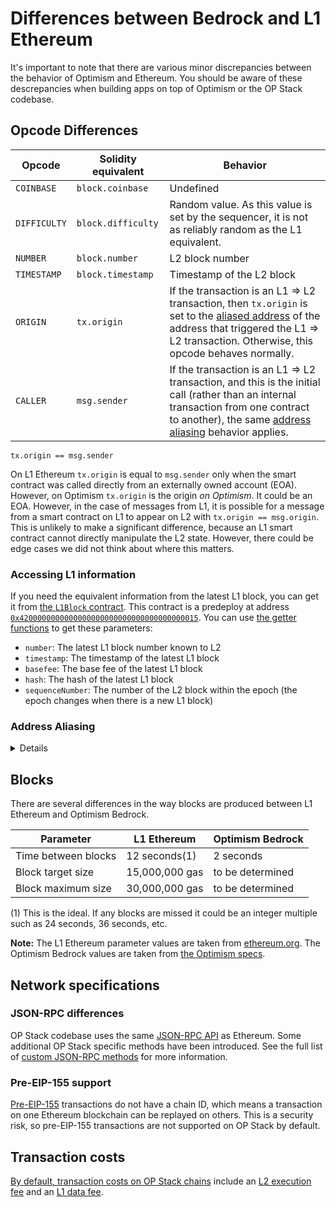 
# Differences between Bedrock and L1 Ethereum

It's important to note that there are various minor discrepancies between the behavior of Optimism and Ethereum.
You should be aware of these descrepancies when building apps on top of Optimism or the OP Stack codebase.

## Opcode Differences


| Opcode  | Solidity equivalent | Behavior |
| - | - | - |
| `COINBASE`	| `block.coinbase`   | Undefined |
| `DIFFICULTY` | `block.difficulty` | Random value. As this value is set by the sequencer, it is not as reliably random as the L1 equivalent. |
| `NUMBER`     | `block.number`     | L2 block number
| `TIMESTAMP`  | `block.timestamp`  | Timestamp of the L2 block
| `ORIGIN`     | `tx.origin`        | If the transaction is an L1 ⇒ L2 transaction, then `tx.origin` is set to the [aliased address](#address-aliasing) of the address that triggered the L1 ⇒ L2 transaction. Otherwise, this opcode behaves normally. |
| `CALLER`     | `msg.sender`      | If the transaction is an L1 ⇒ L2 transaction, and this is the initial call (rather than an internal transaction from one contract to another), the same [address aliasing](#address-aliasing) behavior applies.

<Callout type="info"> 

`tx.origin == msg.sender`

On L1 Ethereum `tx.origin` is equal to `msg.sender` only when the smart contract was called directly from an externally owned account (EOA).
However, on Optimism `tx.origin` is the origin *on Optimism*.
It could be an EOA.
However, in the case of messages from L1, it is possible for a message from a smart contract on L1 to appear on L2 with `tx.origin == msg.origin`.
This is unlikely to make a significant difference, because an L1 smart contract cannot directly manipulate the L2 state.
However, there could be edge cases we did not think about where this matters.

</Callout>

### Accessing L1 information

If you need the equivalent information from the latest L1 block, you can get it from [the `L1Block` contract](https://github.com/ethereum-optimism/optimism/blob/129032f15b76b0d2a940443a39433de931a97a44/packages/contracts-bedrock/contracts/L2/L1Block.sol).
This contract is a predeploy at address [`0x4200000000000000000000000000000000000015`](https://goerli-optimism.etherscan.io/address/0x4200000000000000000000000000000000000015).
You can use [the getter functions](https://docs.soliditylang.org/en/v0.8.12/contracts.html#getter-functions) to get these parameters:

- `number`: The latest L1 block number known to L2
- `timestamp`: The timestamp of the latest L1 block
- `basefee`: The base fee of the latest L1 block
- `hash`: The hash of the latest L1 block
- `sequenceNumber`: The number of the L2 block within the epoch (the epoch changes when there is a new L1 block)

### Address Aliasing

<details>

Because of the behavior of the `CREATE` opcode, it is possible for a user to create a contract on L1 and on L2 that share the same address but have different bytecode.
This can break trust assumptions, because one contract may be trusted and another be untrusted (see below).
To prevent this problem the behavior of the `ORIGIN` and `CALLER` opcodes (`tx.origin` and `msg.sender`) differs slightly between L1 and L2.

The value of `tx.origin` is determined as follows:


| Call source                        | `tx.origin`                                |
| ---------------------------------- | ------------------------------------------ | 
| L2 user (Externally Owned Account) | The user's address (same as in Ethereum)   |
| L1 user (Externally Owned Account) | The user's address (same as in Ethereum)   |
| L1 contract (using `CanonicalTransactionChain.enqueue`) | `L1_contract_address + 0x1111000000000000000000000000000000001111` |


The value of `msg.sender` at the top-level (the very first contract being called) is always equal to `tx.origin`.
Therefore, if the value of `tx.origin` is affected by the rules defined above, the top-level value of `msg.sender` will also be impacted.

Note that in general, [`tx.origin` should *not* be used for authorization](https://docs.soliditylang.org/en/latest/security-considerations.html#tx-origin). 
However, that is a separate issue from address aliasing because address aliasing also affects `msg.sender`.



#### Why is address aliasing an issue?


The problem with two identical source addresses (the L1 contract and the L2 contract) is that we extend trust based on the address.
It is possible that we will want to trust one of the contracts, but not the other.

1. Helena Hacker forks [Uniswap](https://uniswap.org/) to create her own exchange (on L2), called Hackswap.

   **Note:** There are actually multiple contracts in Uniswap, so this explanation is a bit simplified.
   [See here if you want additional details](https://ethereum.org/en/developers/tutorials/uniswap-v2-annotated-code/).

1. Helena Hacker provides Hackswap with liquidity that appears to allow for profitable arbitrage opportunities.
   For example, she can make it so that you can spend 1 [DAI](https://www.coindesk.com/price/dai/)to buy 1.1 [USDT](https://www.coindesk.com/price/tether/).
   Both of those coins are supposed to be worth exactly $1. 

1. Nimrod Naive knows that if something looks too good to be true it probably is.
   However, he checks the Hackswap contract's bytecode and verifies it is 100% identical to Uniswap.
   He decides this means the contract can be trusted to behave exactly as Uniswap does.

1. Nimrod approves an allowance of 1000 DAI for the Hackswap contract.
   Nimrod expects to call the swap function on Hackswap and receive back nearly 1100 USDT.


1. Before Nimrod's swap transaction is sent to the blockchain, Helena Hacker sends a transaction from an L1 contract with the same address as Hackswap.
   This transaction transfers 1000 DAI from Nimrod's address to Helena Hacker's address.
   If this transaction were to come from the same address as Hackswap on L2, it would be able to transfer the 1000 DAI because of the allowance Nimrod *had* to give Hackswap in the previous step to swap tokens.
   
   Nimrod, despite his naivete, is protected because Optimism modified the transaction's `tx.origin` (which is also the initial `msg.sender`).
   That transaction comes from a *different* address, one that does not have the allowance.

**Note:** It is simple to create two different contracts on the same address in different chains. 
But it is nearly impossible to create two that are different by a specified amount, so Helena Hacker can't do that.

</details>


## Blocks

There are several differences in the way blocks are produced between L1 Ethereum and Optimism Bedrock.


| Parameter           | L1 Ethereum | Optimism Bedrock |
| - | - | - |
| Time between blocks | 12 seconds(1)  | 2 seconds |
| Block target size   | 15,000,000 gas | to be determined |
| Block maximum size  | 30,000,000 gas | to be determined | 

(1) This is the ideal. 
    If any blocks are missed it could be an integer multiple such as 24 seconds, 36 seconds, etc.

**Note:** The L1 Ethereum parameter values are taken from [ethereum.org](https://ethereum.org/en/developers/docs/blocks/#block-time). The Optimism Bedrock values are taken from [the Optimism specs](https://github.com/ethereum-optimism/optimism/blob/129032f15b76b0d2a940443a39433de931a97a44/specs/guaranteed-gas-market.md#limiting-guaranteed-gas).



## Network specifications

### JSON-RPC differences

OP Stack codebase uses the same [JSON-RPC API](https://eth.wiki/json-rpc/API) as Ethereum.
Some additional OP Stack specific methods have been introduced.
See the full list of [custom JSON-RPC methods](/guides/node-operators/json-rpc) for more information.


### Pre-EIP-155 support

[Pre-EIP-155](https://eips.ethereum.org/EIPS/eip-155) transactions do not have a chain ID, which means a transaction on one Ethereum blockchain can be replayed on others.
This is a security risk, so pre-EIP-155 transactions are not supported on OP Stack by default.


## Transaction costs

[By default, transaction costs on OP Stack chains](/guides/transaction-fees/overview) include an [L2 execution fee](/guides/transaction-fees/overview#the-l2-execution-fee) and an [L1 data fee](/guides/transaction-fees/overview#the-l1-data-fee). 
